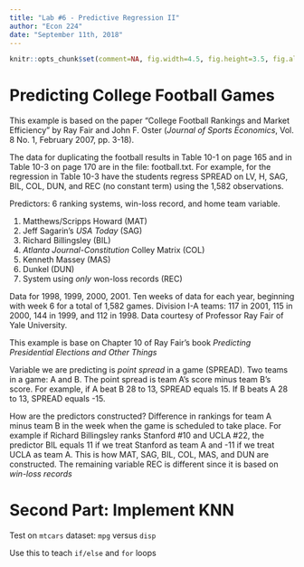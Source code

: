 ```yaml
---
title: "Lab #6 - Predictive Regression II"
author: "Econ 224"
date: "September 11th, 2018"
---
```


<!-- knitr global options -->
```r
knitr::opts_chunk$set(comment=NA, fig.width=4.5, fig.height=3.5, fig.align = 'center')
```

# Predicting College Football Games
This example is based on the paper "College Football Rankings and Market Efficiency" by Ray Fair and John F.\ Oster (*Journal of Sports Economics*, Vol. 8 No. 1, February 2007, pp. 3-18).

  The data for duplicating the football results in Table 10-1 on page 165 and in Table 10-3 on page 170 are in the file: football.txt. For example, for the regression in Table 10-3 have the students regress SPREAD on LV, H, SAG, BIL, COL, DUN, and REC (no constant term) using the 1,582 observations. 

Predictors: 6 ranking systems, win-loss record, and home team variable.

1. Matthews/Scripps Howard (MAT)
2. Jeff Sagarin's *USA Today* (SAG)
3. Richard Billingsley (BIL)
4. *Atlanta Journal-Constitution* Colley Matrix (COL)
5. Kenneth Massey (MAS)
6. Dunkel (DUN)
7. System using *only* won-loss records (REC)

Data for 1998, 1999, 2000, 2001. Ten weeks of data for each year, beginning with week 6 for a total of 1,582 games.
Division I-A teams: 117 in 2001, 115 in 2000, 144 in 1999, and 112 in 1998.
Data courtesy of Professor Ray Fair of Yale University.

This example is base on Chapter 10 of Ray Fair's book *Predicting Presidential Elections and Other Things*

Variable we are predicting is *point spread* in a game (SPREAD).
Two teams in a game: A and B.
The point spread is team A's score minus team B's score.
For example, if A beat B 28 to 13, SPREAD equals 15.
If B beats A 28 to 13, SPREAD equals -15.

How are the predictors constructed?
Difference in rankings for team A minus team B in the week when the game is scheduled to take place.
For example if Richard Billingsley ranks Stanford \#10 and UCLA \#22, the predictor BIL equals 11 if we treat Stanford as team A and -11 if we treat UCLA as team A.
This is how MAT, SAG, BIL, COL, MAS, and DUN are constructed.
The remaining variable REC is different since it is based on *win-loss records*

# Second Part: Implement KNN
Test on `mtcars` dataset: `mpg` versus `disp`

Use this to teach `if/else` and `for` loops
